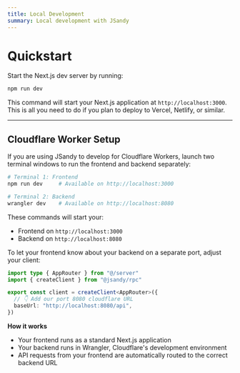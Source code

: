 ```yaml
---
title: Local Development
summary: Local development with JSandy
---
```


# Quickstart

Start the Next.js dev server by running:

```bash Terminal
npm run dev
```

This command will start your Next.js application at `http://localhost:3000`. This is all you need to do if you plan to deploy to Vercel, Netlify, or similar.

---

## Cloudflare Worker Setup

If you are using JSandy to develop for Cloudflare Workers, launch two terminal windows to run the frontend and backend separately:

```bash Terminal
# Terminal 1: Frontend
npm run dev     # Available on http://localhost:3000

# Terminal 2: Backend
wrangler dev    # Available on http://localhost:8080
```

These commands will start your:

- Frontend on `http://localhost:3000`
- Backend on `http://localhost:8080`

To let your frontend know about your backend on a separate port, adjust your client:

```ts lib/client.ts {5-6}
import type { AppRouter } from "@/server"
import { createClient } from "@jsandy/rpc"

export const client = createClient<AppRouter>({
  // 👇 Add our port 8080 cloudflare URL
  baseUrl: "http://localhost:8080/api",
})
```

**How it works**

- Your frontend runs as a standard Next.js application
- Your backend runs in Wrangler, Cloudflare's development environment
- API requests from your frontend are automatically routed to the correct backend URL